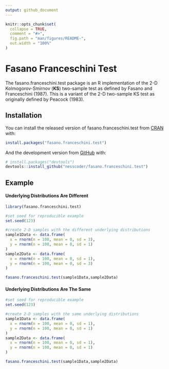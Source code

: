 ```yaml
---
output: github_document
---
```


<!-- README.md is generated from README.Rmd. Please edit that file -->

```r
knitr::opts_chunk$set(
  collapse = TRUE,
  comment = "#>",
  fig.path = "man/figures/README-",
  out.width = "100%"
)
```

# Fasano Franceschini Test

<!-- badges: start -->
<!-- badges: end -->

The fasano.franceschini.test package is an R implementation of the 2-D Kolmogorov-Smirnov (**KS**) two-sample test as defined by Fasano and Franceschini (1987). This is a variant of the 2-D two-sample KS test as originally defined by Peacock (1983).

## Installation

You can install the released version of fasano.franceschini.test from [CRAN](https://CRAN.R-project.org) with:

``` r
install.packages("fasano.franceschini.test")
```

And the development version from [GitHub](https://github.com/) with:

``` r
# install.packages("devtools")
devtools::install_github("nesscoder/fasano.franceschini.test")
```
## Example

#### Underlying Distributions Are Different

```r
library(fasano.franceschini.test)

#set seed for reproducible example
set.seed(123)

#create 2-D samples with the different underlying distributions
sample1Data <- data.frame(
  x = rnorm(n = 100, mean = 0, sd = 3),
  y = rnorm(n = 100, mean = 0, sd = 1)
)
sample2Data <- data.frame(
  x = rnorm(n = 100, mean = 0, sd = 1),
  y = rnorm(n = 100, mean = 0, sd = 3)
)

fasano.franceschini.test(sample1Data,sample2Data)
```

#### Underlying Distributions Are The Same

```r
#set seed for reproducible example
set.seed(123)

#create 2-D samples with the same underlying distributions
sample1Data <- data.frame(
  x = rnorm(n = 100, mean = 0, sd = 1),
  y = rnorm(n = 100, mean = 0, sd = 1)
)
sample2Data <- data.frame(
  x = rnorm(n = 100, mean = 0, sd = 1),
  y = rnorm(n = 100, mean = 0, sd = 1)
)

fasano.franceschini.test(sample1Data,sample2Data)
```
